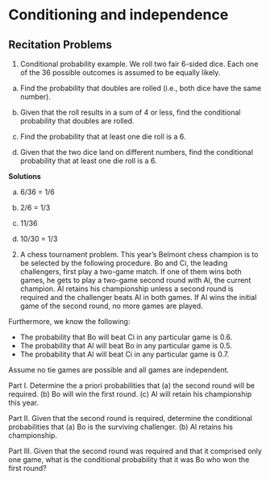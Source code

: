 # Conditioning and independence {-}

## Recitation Problems {#rcp2 -} 

1. Conditional probability example. We roll two fair 6-sided dice. Each one of the 36 possible outcomes is assumed to be equally likely.

(a) Find the probability that doubles are rolled (i.e., both dice have the same number).

(b) Given that the roll results in a sum of 4 or less, find the conditional probability that doubles are rolled.

(c) Find the probability that at least one die roll is a 6.

(d) Given that the two dice land on different numbers, find the conditional probability that at least one die roll is a 6.

**Solutions**

(a) 6/36 = 1/6

(b) 2/6 = 1/3

(c) 11/36

(d) 10/30 = 1/3

2. A chess tournament problem. This year's Belmont chess champion is to be selected by the following procedure. Bo and Ci, the leading challengers, first play a two-game match. If one of them wins both games, he gets to play a two-game second round with Al, the current champion. Al retains his championship unless a second round is required and the challenger beats Al in both games. If Al wins the initial game of the second round, no more games are played.

Furthermore, we know the following:

* The probability that Bo will beat Ci in any particular game is 0.6.
* The probability that Al will beat Bo in any particular game is 0.5.
* The probability that Al will beat Ci in any particular game is 0.7.

Assume no tie games are possible and all games are independent.

Part I. Determine the a priori probabilities that
(a) the second round will be required.
(b) Bo will win the first round.
(c) Al will retain his championship this year.

Part II. Given that the second round is required, determine the conditional probabilities that
(a) Bo is the surviving challenger.
(b) Al retains his championship.

Part III. Given that the second round was required and that it comprised only one game, what is the conditional probability that it was Bo who won the first round?
